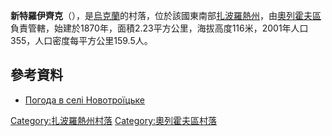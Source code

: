 {{coord|47|47|21|N|35|43|58|E|scale:100000|display=title}}

'''新特羅伊齊克'''（{{lang-uk|Новотроїцьке}}），是[[烏克蘭|烏克蘭]]的村落，位於該國東南部[[扎波羅熱州|扎波羅熱州]]，由[[奧列霍夫區|奧列霍夫區]]負責管轄，始建於1870年，面積2.23平方公里，海拔高度116米，2001年人口355，人口密度每平方公里159.5人。

==參考資料==
* [http://weather.in.ua/ua/zaporozhskaja/18243 Погода в селі Новотроїцьке] {{Wayback|url=http://weather.in.ua/ua/zaporozhskaja/18243 |date=20111220152948 }}

[[Category:扎波羅熱州村落|Category:扎波羅熱州村落]]
[[Category:奧列霍夫區村落|Category:奧列霍夫區村落]]


{{Zaporizhia-geo-stub}}